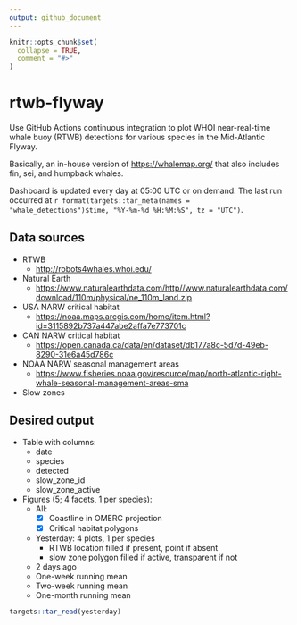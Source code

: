 ```yaml
---
output: github_document
---
```


<!-- README.md is generated from README.Rmd. Please edit that file -->

```r
knitr::opts_chunk$set(
  collapse = TRUE,
  comment = "#>"
)
```

# rtwb-flyway

<!-- badges: start -->

<!-- badges: end -->

Use GitHub Actions continuous integration to plot WHOI near-real-time whale buoy (RTWB) detections for various species in the Mid-Atlantic Flyway.

Basically, an in-house version of <https://whalemap.org/> that also includes fin, sei, and humpback whales.

Dashboard is updated every day at 05:00 UTC or on demand. The last run occurred at `r format(targets::tar_meta(names = "whale_detections")$time, "%Y-%m-%d %H:%M:%S", tz = "UTC")`.

## Data sources

-   RTWB
    -   <http://robots4whales.whoi.edu/>
-   Natural Earth
    -   <https://www.naturalearthdata.com/http//www.naturalearthdata.com/download/110m/physical/ne_110m_land.zip>
-   USA NARW critical habitat
    -   <https://noaa.maps.arcgis.com/home/item.html?id=3115892b737a447abe2affa7e773701c>
-   CAN NARW critical habitat
    -   <https://open.canada.ca/data/en/dataset/db177a8c-5d7d-49eb-8290-31e6a45d786c>
-   NOAA NARW seasonal management areas
    -   <https://www.fisheries.noaa.gov/resource/map/north-atlantic-right-whale-seasonal-management-areas-sma>\
-   Slow zones

## Desired output

-   Table with columns:
    -   date
    -   species
    -   detected
    -   slow_zone_id
    -   slow_zone_active
-   Figures (5; 4 facets, 1 per species):
    -   All:
        -   [x] Coastline in OMERC projection
        -   [x] Critical habitat polygons
    -   Yesterday: 4 plots, 1 per species
        -   RTWB location filled if present, point if absent
        -   slow zone polygon filled if active, transparent if not
    -   2 days ago
    -   One-week running mean
    -   Two-week running mean
    -   One-month running mean

```r
targets::tar_read(yesterday)
```
